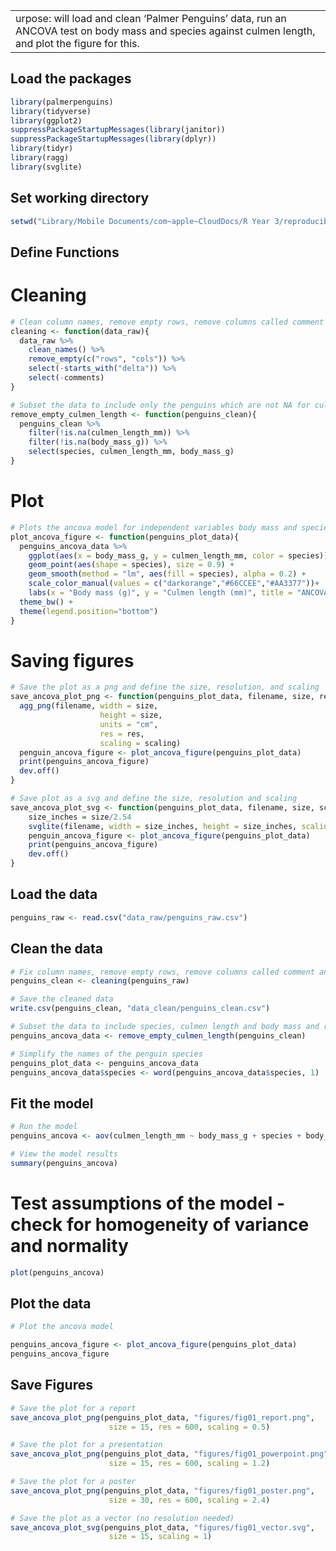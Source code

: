  ---
purpose: will load and clean 'Palmer Penguins' data, run an ANCOVA test on body mass and species against culmen length, and plot the figure for this. 
---

## Load the packages
```r
library(palmerpenguins)
library(tidyverse)
library(ggplot2)
suppressPackageStartupMessages(library(janitor))
suppressPackageStartupMessages(library(dplyr))
library(tidyr)
library(ragg)
library(svglite)
```

## Set working directory 
```r
setwd("Library/Mobile Documents/com~apple~CloudDocs/R Year 3/reproducible-figures/penguin-assignment")
```

## Define Functions

# Cleaning
```r
# Clean column names, remove empty rows, remove columns called comment and delta
cleaning <- function(data_raw){
  data_raw %>%
    clean_names() %>%
    remove_empty(c("rows", "cols")) %>%
    select(-starts_with("delta")) %>%
    select(-comments)
}

# Subset the data to include only the penguins which are not NA for culmen length and body mass 
remove_empty_culmen_length <- function(penguins_clean){
  penguins_clean %>%
    filter(!is.na(culmen_length_mm)) %>%
    filter(!is.na(body_mass_g)) %>%
    select(species, culmen_length_mm, body_mass_g)
}

```

# Plot
```r
# Plots the ancova model for independent variables body mass and species against dependent variable culmen length  
plot_ancova_figure <- function(penguins_plot_data){
  penguins_ancova_data %>%
    ggplot(aes(x = body_mass_g, y = culmen_length_mm, color = species)) + 
    geom_point(aes(shape = species), size = 0.9) + 
    geom_smooth(method = "lm", aes(fill = species), alpha = 0.2) +
    scale_color_manual(values = c("darkorange","#66CCEE","#AA3377"))+
    labs(x = "Body mass (g)", y = "Culmen length (mm)", title = "ANCOVA: body mass/species against culmen length") +
  theme_bw() +
  theme(legend.position="bottom") 
}
```

# Saving figures
```r
# Save the plot as a png and define the size, resolution, and scaling
save_ancova_plot_png <- function(penguins_plot_data, filename, size, res, scaling){
  agg_png(filename, width = size, 
                    height = size, 
                    units = "cm", 
                    res = res, 
                    scaling = scaling)
  penguin_ancova_figure <- plot_ancova_figure(penguins_plot_data)
  print(penguins_ancova_figure)
  dev.off()
}

# Save plot as a svg and define the size, resolution and scaling 
save_ancova_plot_svg <- function(penguins_plot_data, filename, size, scaling){
    size_inches = size/2.54
    svglite(filename, width = size_inches, height = size_inches, scaling = scaling)
    penguin_ancova_figure <- plot_ancova_figure(penguins_plot_data)
    print(penguins_ancova_figure)
    dev.off()
}
```

## Load the data 
```r
penguins_raw <- read.csv("data_raw/penguins_raw.csv")
```

## Clean the data 
```r
# Fix column names, remove empty rows, remove columns called comment and delta 
penguins_clean <- cleaning(penguins_raw)

# Save the cleaned data 
write.csv(penguins_clean, "data_clean/penguins_clean.csv")

# Subset the data to include species, culmen length and body mass and remove penguins with NA culmen length and body mass 
penguins_ancova_data <- remove_empty_culmen_length(penguins_clean)

# Simplify the names of the penguin species 
penguins_plot_data <- penguins_ancova_data
penguins_ancova_data$species <- word(penguins_ancova_data$species, 1)
```

## Fit the model 
```r
# Run the model
penguins_ancova <- aov(culmen_length_mm ~ body_mass_g + species + body_mass_g*species, penguins_ancova_data)

# View the model results
summary(penguins_ancova)
```

# Test assumptions of the model - check for homogeneity of variance and normality
```r
plot(penguins_ancova)
```

## Plot the data 
```r
# Plot the ancova model 

penguins_ancova_figure <- plot_ancova_figure(penguins_plot_data)
penguins_ancova_figure
```

## Save Figures

```r
# Save the plot for a report
save_ancova_plot_png(penguins_plot_data, "figures/fig01_report.png", 
                      size = 15, res = 600, scaling = 0.5)

# Save the plot for a presentation
save_ancova_plot_png(penguins_plot_data, "figures/fig01_powerpoint.png", 
                      size = 15, res = 600, scaling = 1.2)

# Save the plot for a poster
save_ancova_plot_png(penguins_plot_data, "figures/fig01_poster.png", 
                      size = 30, res = 600, scaling = 2.4)

# Save the plot as a vector (no resolution needed)
save_ancova_plot_svg(penguins_plot_data, "figures/fig01_vector.svg", 
                      size = 15, scaling = 1)
```
